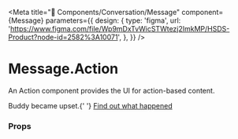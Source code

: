 
<Meta
  title="🧬 Components/Conversation/Message"
  component={Message}
  parameters={{
    design: {
      type: 'figma',
      url:
        'https://www.figma.com/file/Wp9mDxTvWicSTWtezj2ImkMP/HSDS-Product?node-id=2582%3A10071',
    },
  }}
/>

# Message.Action

An Action component provides the UI for action-based content.

<Canvas>
  <Story name="Message.Action">
    <Message to>
      <Message.Action read timestamp="9:41am">
        Buddy became upset.{' '}
        <a href="https://www.helpscout.net/">Find out what happened</a>
      </Message.Action>
    </Message>
  </Story>
</Canvas>

### Props

<ArgsTable of={Message.Action} />
